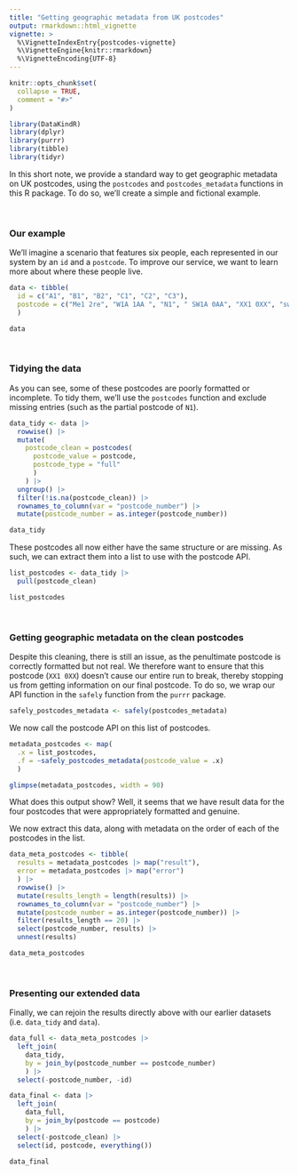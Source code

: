 ```yaml
---
title: "Getting geographic metadata from UK postcodes"
output: rmarkdown::html_vignette
vignette: >
  %\VignetteIndexEntry{postcodes-vignette}
  %\VignetteEngine{knitr::rmarkdown}
  %\VignetteEncoding{UTF-8}
---
```


```r
knitr::opts_chunk$set(
  collapse = TRUE,
  comment = "#>"
)
```

```r
library(DataKindR)
library(dplyr)
library(purrr)
library(tibble)
library(tidyr)
```

In this short note, we provide a standard way to get geographic metadata on UK postcodes, using the `postcodes` and `postcodes_metadata` functions in this R package. To do so, we'll create a simple and fictional example.

<br/>

### Our example

We'll imagine a scenario that features six people, each represented in our system by an `id` and a `postcode`. To improve our service, we want to learn more about where these people live.

```r
data <- tibble(
  id = c("A1", "B1", "B2", "C1", "C2", "C3"),
  postcode = c("Me1 2re", "W1A 1AA ", "N1", " SW1A 0AA", "XX1 0XX", "sw6 1hs")
  )

data
```

<br/>

### Tidying the data

As you can see, some of these postcodes are poorly formatted or incomplete. To tidy them, we'll use the `postcodes` function and exclude missing entries (such as the partial postcode of `N1`).

```r
data_tidy <- data |> 
  rowwise() |> 
  mutate(
    postcode_clean = postcodes(
      postcode_value = postcode, 
      postcode_type = "full"
      )
    ) |> 
  ungroup() |> 
  filter(!is.na(postcode_clean)) |> 
  rownames_to_column(var = "postcode_number") |> 
  mutate(postcode_number = as.integer(postcode_number))

data_tidy
```

These postcodes all now either have the same structure or are missing. As such, we can extract them into a list to use with the postcode API.

```r
list_postcodes <- data_tidy |> 
  pull(postcode_clean)

list_postcodes
```

<br/>

### Getting geographic metadata on the clean postcodes

Despite this cleaning, there is still an issue, as the penultimate postcode is correctly formatted but not real. We therefore want to ensure that this postcode (`XX1 0XX`) doesn't cause our entire run to break, thereby stopping us from getting information on our final postcode. To do so, we wrap our API function in the `safely` function from the `purrr` package.

```r
safely_postcodes_metadata <- safely(postcodes_metadata)
```

We now call the postcode API on this list of postcodes.

```r
metadata_postcodes <- map(
  .x = list_postcodes, 
  .f = ~safely_postcodes_metadata(postcode_value = .x)
  )  

glimpse(metadata_postcodes, width = 90)
```

What does this output show? Well, it seems that we have result data for the four postcodes that were appropriately formatted and genuine.

We now extract this data, along with metadata on the order of each of the postcodes in the list.

```r
data_meta_postcodes <- tibble(
  results = metadata_postcodes |> map("result"),
  error = metadata_postcodes |> map("error")
  ) |> 
  rowwise() |> 
  mutate(results_length = length(results)) |> 
  rownames_to_column(var = "postcode_number") |> 
  mutate(postcode_number = as.integer(postcode_number)) |> 
  filter(results_length == 20) |> 
  select(postcode_number, results) |> 
  unnest(results) 

data_meta_postcodes
```

<br/>

### Presenting our extended data

Finally, we can rejoin the results directly above with our earlier datasets (i.e. `data_tidy` and `data`).

```r
data_full <- data_meta_postcodes |> 
  left_join(
    data_tidy, 
    by = join_by(postcode_number == postcode_number)
    ) |> 
  select(-postcode_number, -id)

data_final <- data |> 
  left_join(
    data_full, 
    by = join_by(postcode == postcode)
    ) |> 
  select(-postcode_clean) |> 
  select(id, postcode, everything())

data_final
```

